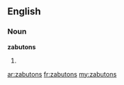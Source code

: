 ==English==

===Noun===
'''zabutons'''

# {{plural of|[[zabuton]]}}

[[ar:zabutons]]
[[fr:zabutons]]
[[my:zabutons]]